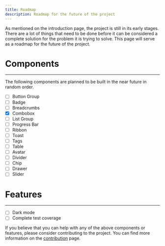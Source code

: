 ```yaml
---
title: Roadmap
description: Roadmap for the future of the project
---
```


As mentioned on the introduction page, the project is still in its early stages. There are a lot of things that need to be done before it can be considered a complete solution for the problem it is trying to solve. This page will serve as a roadmap for the future of the project.

# Components
---
The following components are planned to be built in the near future in random order.

* [ ] Button Group
* [ ] Badge
* [ ] Breadcrumbs
* [X] Combobox
* [ ] List Group
* [ ] Progress Bar
* [ ] Ribbon
* [ ] Toast
* [ ] Tags
* [ ] Table
* [ ] Avatar
* [ ] Divider
* [ ] Chip
* [ ] Drawer
* [ ] Slider

# Features
---
* [ ] Dark mode
* [ ] Complete test coverage

<Callout>If you believe that you can help with any of the above components or features, please consider contributing to the project. You can find more information on the [contribution](/contributing) page.</Callout>
